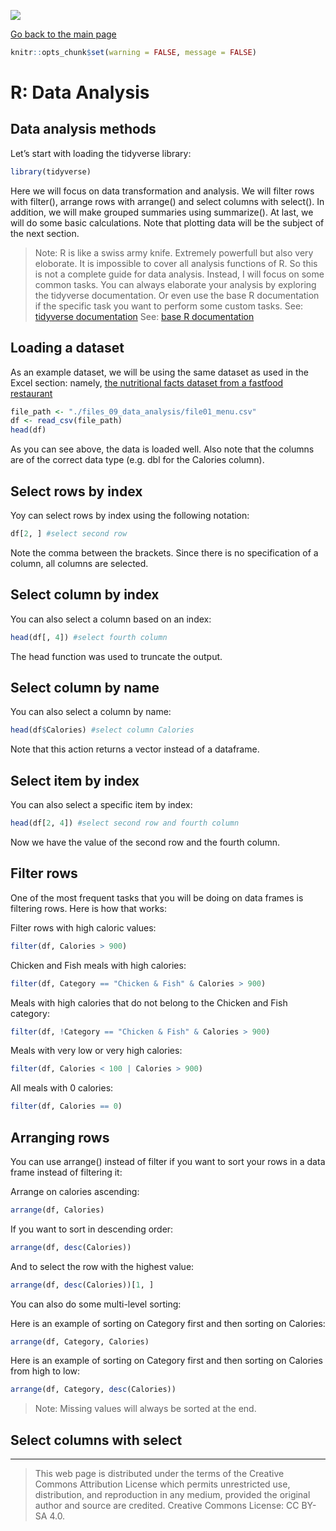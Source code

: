 ![](../hanze/hanze.png)

[Go back to the main page](../index.html)

```r
knitr::opts_chunk$set(warning = FALSE, message = FALSE) 
```

# R: Data Analysis

## Data analysis methods

Let's start with loading the tidyverse library:

```r
library(tidyverse)
```


Here we will focus on data transformation and analysis.
We will filter rows with filter(), arrange rows with arrange() and select columns with select().
In addition, we will make grouped summaries using summarize().
At last, we will do some basic calculations. Note that plotting data will be the subject of the next section.

>Note: R is like a swiss army knife. Extremely powerfull but also very eloborate.
>It is impossible to cover all analysis functions of R.
>So this is not a complete guide for data analysis. Instead, I will focus on some common tasks.
>You can always elaborate your analysis by exploring the tidyverse documentation. Or even use the base R documentation if the specific task you want to perform some custom tasks.
>See: [tidyverse documentation](https://style.tidyverse.org/documentation.html)
>See: [base R documentation](https://cran.r-project.org/manuals.html)

## Loading a dataset

As an example dataset, we will be using the same dataset as used in the Excel section:
namely, [the nutritional facts dataset from a fastfood restaurant](https://www.kaggle.com/datasets/mcdonalds/nutrition-facts)

```r
file_path <- "./files_09_data_analysis/file01_menu.csv"
df <- read_csv(file_path)
head(df)
```

As you can see above, the data is loaded well. Also note that the columns are of the correct data type (e.g. dbl for the Calories column).


## Select rows by index

Yoy can select rows by index using the following notation:

```r
df[2, ] #select second row
```

Note the comma between the brackets. Since there is no specification of a column, all columns are selected.

## Select column by index


You can also select a column based on an index:

```r
head(df[, 4]) #select fourth column
```

The head function was used to truncate the output.

## Select column by name

You can also select a column by name:

```r
head(df$Calories) #select column Calories
```

Note that this action returns a vector instead of a dataframe.


## Select item by index

You can also select a specific item by index:

```r
head(df[2, 4]) #select second row and fourth column
```

Now we have the value of the second row and the fourth column.

## Filter rows

One of the most frequent tasks that you will be doing on data frames is filtering rows.
Here is how that works:

Filter rows with high caloric values:

```r
filter(df, Calories > 900)
```

Chicken and Fish meals with high calories:

```r
filter(df, Category == "Chicken & Fish" & Calories > 900)
```

Meals with high calories that do not belong to the Chicken and Fish category:

```r
filter(df, !Category == "Chicken & Fish" & Calories > 900)
```

Meals with very low or very high calories:

```r
filter(df, Calories < 100 | Calories > 900)
```

All meals with 0 calories:

```r
filter(df, Calories == 0)
```

## Arranging rows

You can use arrange() instead of filter if you want to sort your rows in a data frame instead of filtering it:

Arrange on calories ascending:

```r
arrange(df, Calories)
```


If you want to sort in descending order:

```r
arrange(df, desc(Calories))
```

And to select the row with the highest value:

```r
arrange(df, desc(Calories))[1, ]
```

You can also do some multi-level sorting:

Here is an example of sorting on Category first and then sorting on Calories: 

```r
arrange(df, Category, Calories)
```

Here is an example of sorting on Category first and then sorting on Calories from high to low: 

```r
arrange(df, Category, desc(Calories))
```


>Note: Missing values will always be sorted at the end.


## Select columns with select



---


>This web page is distributed under the terms of the Creative Commons Attribution License which permits unrestricted use, distribution, and reproduction in any medium, provided the original author and source are credited.
>Creative Commons License: CC BY-SA 4.0.

